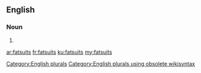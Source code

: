 ==English==

===Noun===
{{head|en}}

# {{plural of|fatsuit}}

[[Category:English plurals]][[Category:English plurals using obsolete wikisyntax]]

[[ar:fatsuits]]
[[fr:fatsuits]]
[[ku:fatsuits]]
[[my:fatsuits]]